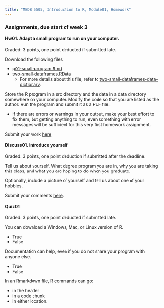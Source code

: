 ```yaml
---
title: "MEDB 5505, Introduction to R, Module01, Homework"
---
```


### Assignments, due start of week 3

#### Hw01. Adapt a small program to run on your computer.

Graded: 3 points, one point deducted if submitted late.

Download the following files

+ [p01-small-program.Rmd](https://github.com/pmean/classes/blob/master/introduction-to-r/src/p01-small-program.Rmd) 
+ [two-small-dataframes.RData](https://github.com/pmean/classes/blob/master/introduction-to-r/data/two-small-dataframes.RData)
  + For more details about this file, refer to [two-small-dataframes-data-dictionary](https://github.com/pmean/classes/blob/master/introduction-to-r/data/two-small-dataframes-data-dictionary.yaml).

Store the R program in a src directory and the data in a data directory somewhere on your computer. Modify the code so that you are listed as the author. Run the program and submit it as a PDF file.
 
+ If there are errors or warnings in your output, make your best effort to fix them, but getting anything to run, even something with error messages will be sufficient for this very first homework assignment.

Submit your work [here]()

#### Discuss01. Introduce yourself

Graded: 3 points, one point deduction if submitted after the deadline.

Tell us about yourself. What degree program you are in, why you are taking this class, and what you are hoping to do when you graduate.

Optionally, include a picture of yourself and tell us about one of your hobbies.

Submit your comments [here](https://umkc.instructure.com/courses/65169/assignments/279189).

#### Quiz01

Graded: 3 points, one point deducted if submitted late.

You can download a Windows, Mac, or Linux version of R.

+ True
+ False

Documentation can help, even if you do not share your program with anyone else.

+ True
+ False

In an Rmarkdown file, R commands can go:

+ in the header
+ in a code chunk
+ in either location.

